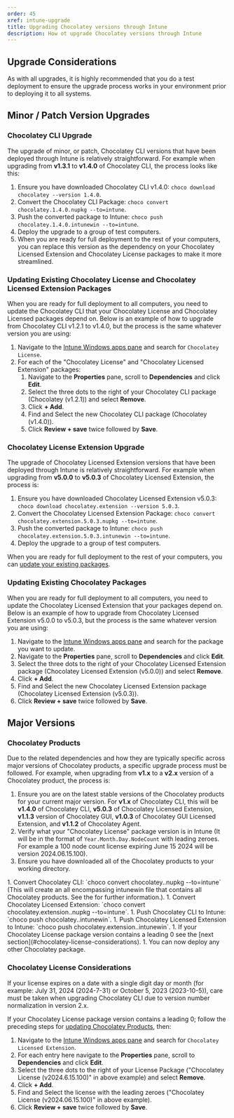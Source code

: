 ```yaml
---
order: 45
xref: intune-upgrade
title: Upgrading Chocolatey versions through Intune
description: How ot upgrade Chocolatey versions through Intune
---
```


<IntuneNote />

## Upgrade Considerations

As with all upgrades, it is highly recommended that you do a test deployment to ensure the upgrade process works in your environment prior to deploying it to all systems.

## Minor / Patch Version Upgrades

### Chocolatey CLI Upgrade

The upgrade of minor, or patch, Chocolatey CLI versions that have been deployed through Intune is relatively straightforward.
For example when upgrading from **v1.3.1** to **v1.4.0** of Chocolatey CLI, the process looks like this:

1. Ensure you have downloaded Chocolatey CLI v1.4.0: `choco download chocolatey --version 1.4.0`.
1. Convert the Chocolatey CLI Package: `choco convert chocolatey.1.4.0.nupkg --to=intune`.
1. Push the converted package to Intune: `choco push chocolatey.1.4.0.intunewin --to=intune`.
1. Deploy the upgrade to a group of test computers.
1. When you are ready for full deployment to the rest of your computers, you can replace this version as the dependency on your Chocolatey Licensed Extension and Chocolatey License packages to make it more streamlined.

### Updating Existing Chocolatey License and Chocolatey Licensed Extension Packages

When you are ready for full deployment to all computers, you need to update the Chocolatey CLI that your Chocolatey License and Chocolatey Licensed packages depend on. Below is an example of how to upgrade from Chocolatey CLI v1.2.1 to v1.4.0, but the process is the same whatever version you are using:

1. Navigate to the [Intune Windows apps pane](https://endpoint.microsoft.com/#view/Microsoft_Intune_DeviceSettings/AppsWindowsMenu/~/windowsApps) and search for `Chocolatey License`.
1. For each of the "Chocolatey License" and "Chocolatey Licensed Extension" packages:
    1. Navigate to the **Properties** pane, scroll to **Dependencies** and click **Edit**.
    1. Select the three dots to the right of your Chocolatey CLI package (Chocolatey (v1.2.1)) and select **Remove**.
    1. Click **+ Add**.
    1. Find and Select the new Chocolatey CLI package (Chocolatey (v1.4.0)).
    1. Click **Review + save** twice followed by **Save**.

### Chocolatey License Extension Upgrade

The upgrade of Chocolatey Licensed Extension versions that have been deployed through Intune is relatively straightforward.
For example when upgrading from **v5.0.0** to **v5.0.3** of Chocolatey Licensed Extension, the process is:

1. Ensure you have downloaded Chocolatey Licensed Extension v5.0.3: `choco download chocolatey.extension --version 5.0.3`.
1. Convert the Chocolatey Licensed Extension Package: `choco convert chocolatey.extension.5.0.3.nupkg --to=intune`.
1. Push the converted package to Intune: `choco push chocolatey.extension.5.0.3.intunewin --to=intune`.
1. Deploy the upgrade to a group of test computers.

When you are ready for full deployment to the rest of your computers, you can [update your existing packages](#updating-existing-chocolatey-packages).

### Updating Existing Chocolatey Packages

When you are ready for full deployment to all computers, you need to update the Chocolatey Licensed Extension that your packages depend on. Below is an example of how to upgrade from Chocolatey Licensed Extension v5.0.0 to v5.0.3, but the process is the same whatever version you are using:

1. Navigate to the [Intune Windows apps pane](https://endpoint.microsoft.com/#view/Microsoft_Intune_DeviceSettings/AppsWindowsMenu/~/windowsApps) and search for the package you want to update.
1. Navigate to the **Properties** pane, scroll to **Dependencies** and click **Edit**.
1. Select the three dots to the right of your Chocolatey Licensed Extension package (Chocolatey Licensed Extension (v5.0.0)) and select **Remove**.
1. Click **+ Add**.
1. Find and Select the new Chocolatey Licensed Extension package (Chocolatey Licensed Extension (v5.0.3)).
1. Click **Review + save** twice followed by **Save**.

## Major Versions

### Chocolatey Products

Due to the related dependencies and how they are typically specific across major versions of Chocolatey products, a specific upgrade process must be followed.
For example, when upgrading from **v1.x** to a **v2.x** version of a Chocolatey product, the process is:

1. Ensure you are on the latest stable versions of the Chocolatey products for your current major version.
   For **v1.x** of Chocolatey CLI, this will be **v1.4.0** of Chocolatey CLI, **v5.0.3** of Chocolatey Licensed Extension, **v1.1.3** version of Chocolatey GUI, **v1.0.3** of Chocolatey GUI Licensed Extension, and **v1.1.2** of Chocolatey Agent.
1. Verify what your "Chocolatey License" package version is in Intune (It will be in the format of `Year.Month.Day.NodeCount` with leading zeroes. For example a 100 node count license expiring June 15 2024 will be version 2024.06.15.100).
1. Ensure you have downloaded all of the Chocolatey products to your working directory.
  <IntuneDownloadArchitect />
  <IntuneDownloadBusiness />
1. Convert Chocolatey CLI: `choco convert chocolatey.<version>.nupkg --to=intune` (This will create an all encompassing intunewin file that contains all Chocolatey products. See the <Xref title="FAQ" value="intune-faq" anchor="why-do-i-need-all-of-the-chocolatey-products-if-im-not-using-them" /> for further information.).
1. Convert Chocolatey Licensed Extension: `choco convert chocolatey.extension.<version>.nupkg --to=intune`.
1. Push Chocolatey CLI to Intune: `choco push chocolatey.<version>.intunewin`.
1. Push Chocolatey Licensed Extension to Intune: `choco push chocolatey.extension.<version>.intunewin`.
1. If your Chocolatey License package version contains a leading 0 see the [next section](#chocolatey-license-considerations).
1. You can now deploy any other Chocolatey package.

### Chocolatey License Considerations

<Callout type="info">
    If your license expires on a date with a single digit day or month (for example: July 31, 2024 (2024-7-31) or October 5, 2023 (2023-10-5)), care must be taken when upgrading Chocolatey CLI due to version number normalization in version 2.x.
</Callout>

If your Chocolatey License package version contains a leading 0; follow the preceding steps for [updating Chocolatey Products](#chocolatey-products), then:

1. Navigate to the [Intune Windows apps pane](https://endpoint.microsoft.com/#view/Microsoft_Intune_DeviceSettings/AppsWindowsMenu/~/windowsApps) and search for `Chocolatey Licensed Extension`.
1. For each entry here navigate to the **Properties** pane, scroll to **Dependencies** and click **Edit**.
1. Select the three dots to the right of your License Package ("Chocolatey License (v2024.6.15.100)" in above example) and select **Remove**.
1. Click **+ Add**.
1. Find and Select the license with the leading zeroes ("Chocolatey License (v2024.06.15.100)" in above example).
1. Click **Review + save** twice followed by **Save**.
